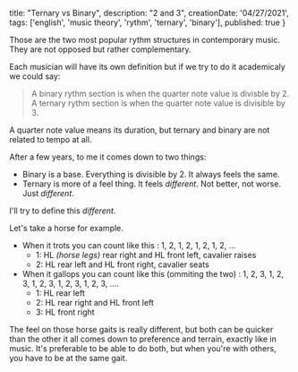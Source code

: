 
  title: "Ternary vs Binary",
  description: "2 and 3",
  creationDate: '04/27/2021',
  tags: ['english', 'music theory', 'rythm', 'ternary', 'binary'],
  published: true
}

<BlogPostLayout meta={meta}>
Those are the two most popular rythm structures in contemporary music. They are not opposed but rather complementary.

Each musician will have its own definition but if we try to do it academicaly we could say:
> A binary rythm section is when the quarter note value is divisble by 2. A ternary rythm section is when the quarter note value is divisible by 3.

A quarter note value means its duration, but ternary and binary are not related to tempo at all.

After a few years, to me it comes down to two things:
- Binary is a base. Everything is divisible by 2. It always feels the same.
- Ternary is more of a feel thing. It feels _different_. Not better, not worse. Just _different_.

I'll try to define this _different_.

Let's take a horse for example.
- When it trots you can count like this : 1, 2, 1, 2, 1, 2, 1, 2, ...
  - 1: HL _(horse legs)_ rear right and HL front left, cavalier raises
  - 2: HL rear left and HL front right, cavalier seats
- When it gallops you can count like this (ommiting the two) : 1, 2, 3, 1, 2, 3, 1, 2, 3, 1, 2, 3, 1, 2, 3, ....
  - 1: HL rear left
  - 2: HL rear right and HL front left
  - 3: HL front right

The feel on those horse gaits is really different, but both can be quicker than the other it all comes down to preference and terrain, exactly like in music. It's preferable to be able to do both, but when you're with others, you have to be at the same gait.
</BlogPostLayout>